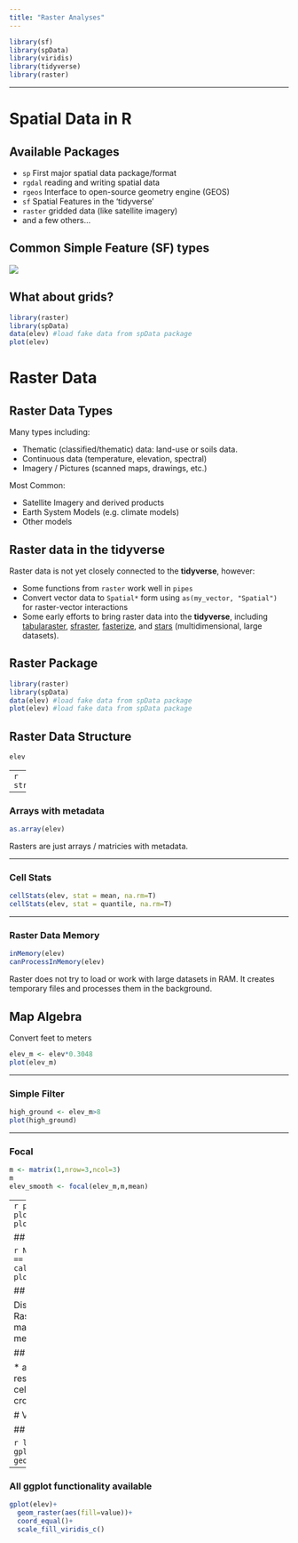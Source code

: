 ```yaml
---
title: "Raster Analyses"
---
```


```r
library(sf) 
library(spData)
library(viridis)
library(tidyverse)
library(raster)
```

---

# Spatial Data in R

## Available Packages

* `sp`  First major spatial data package/format
* `rgdal` reading and writing spatial data
* `rgeos` Interface to open-source geometry engine (GEOS)
* `sf` Spatial Features in the 'tidyverse'
* `raster` gridded data (like satellite imagery)
* and a few others...

## Common Simple Feature (SF) types

![](https://geocompr.robinlovelace.net/figures/sf-classes.png)

## What about grids?
```r
library(raster)
library(spData)
data(elev) #load fake data from spData package
plot(elev) 
```


# Raster Data

## Raster Data Types
Many types including:

* Thematic (classified/thematic) data: land-use or soils data.
* Continuous data (temperature, elevation, spectral)
* Imagery / Pictures (scanned maps, drawings, etc.)

Most Common:

* Satellite Imagery and derived products
* Earth System Models (e.g. climate models)
* Other models


## Raster data in the tidyverse

Raster data is not yet closely connected to the **tidyverse**, however:

- Some functions from `raster` work well in `pipes`
- Convert vector data to `Spatial*` form using `as(my_vector, "Spatial")` for raster-vector interactions
- Some early efforts to bring raster data into the **tidyverse**, including [tabularaster](https://github.com/hypertidy/tabularaster), [sfraster](https://github.com/mdsumner/sfraster), [fasterize](https://github.com/ecohealthalliance/fasterize), and [stars](https://github.com/r-spatial/stars) (multidimensional, large datasets).

## Raster Package
```r
library(raster)
library(spData)
data(elev) #load fake data from spData package
plot(elev) #load fake data from spData package
```



## Raster Data Structure
```r
elev
```

---
```r
str(elev)
```

---

### Arrays with metadata
```r
as.array(elev)
```
Rasters are just arrays / matricies with metadata.

---

### Cell Stats

```r
cellStats(elev, stat = mean, na.rm=T)
cellStats(elev, stat = quantile, na.rm=T)
```

---

### Raster Data Memory
```r
inMemory(elev)
canProcessInMemory(elev)
```
Raster does not try to load or work with large datasets in RAM.  It creates temporary files and processes them in the background.

## Map Algebra

Convert feet to meters
```r
elev_m <- elev*0.3048
plot(elev_m)
```

---

### Simple Filter
```r
high_ground <- elev_m>8
plot(high_ground)
```


---

### Focal
```r
m <- matrix(1,nrow=3,ncol=3)
m
elev_smooth <- focal(elev_m,m,mean)
```
---
```r
par(mfrow=c(1,2))
plot(elev_m)
plot(elev_smooth)
```

## Arbitrary functions

```r
NA16=function(x) ifelse(x == 16,1,NA)
one_cell <- calc(elev,fun = NA16)
plot(one_cell)
```

## Distances to non-NA cells
```r
distance(one_cell)%>%
  plot()
```

Distance unit is meters if RasterLayer is `+proj=longlat`, map units (typically also meters) otherwise.

## And much more

* aggregate (to coarser resolution)
* area (calculate cell area)
* buffer
* contour
* crop
* interpolate
* Moran's I


# Visualization

## ggplot

```r
library(rasterVis)
gplot(elev)+
  geom_raster(aes(fill=value))
```

---

### All ggplot functionality available

```r
gplot(elev)+
  geom_raster(aes(fill=value))+
  coord_equal()+
  scale_fill_viridis_c()
```


